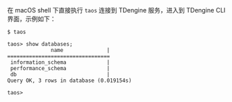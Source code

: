 在 macOS shell 下直接执行 `taos` 连接到 TDengine 服务，进入到 TDengine CLI 界面，示例如下：

```text
$ taos

taos> show databases;
              name              |
=================================
 information_schema             |
 performance_schema             |
 db                             |
Query OK, 3 rows in database (0.019154s)

taos>
```
